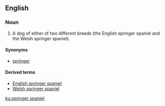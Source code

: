 ==English==
===Noun===
{{wikipedia}}
{{en-noun|head=[[springer]] [[spaniel]]}}

#A dog of either of two different breeds (the English springer spaniel and the Welsh springer spaniel).

====Synonyms====
*[[springer]]

====Derived terms====
*[[English springer spaniel]]
*[[Welsh springer spaniel]]

[[ku:springer spaniel]]